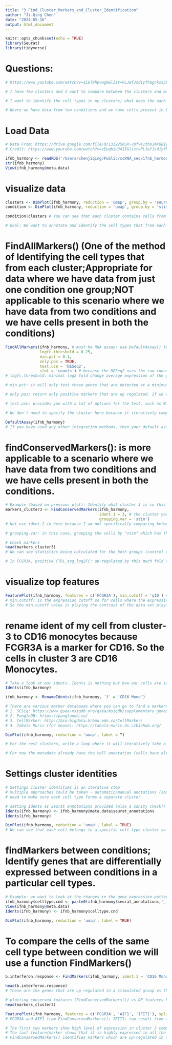 ```yaml
---
title: "3_Find_Cluster_Markers_and_Cluster_Identification"
author: "Ji-Qing Chen"
date: "2024-05-16"
output: html_document
---
```


```r
knitr::opts_chunk$set(echo = TRUE)
library(Seurat)
library(tidyverse)
```

# Questions: 
```r
# https://www.youtube.com/watch?v=1i6T9hpvwg0&list=PLJefJsd1yfhagnkss5B1YCsHaH0GWQfFT&index=8

# I have few clusters and I want to compare between the clusters and want to identify genes differentially expressed in one cluster versus the other group of clusters. --> findMarkers(): find markers between specific clusters

# I want to identify the cell types in my clusters; what does the each cluster what is the identity of each cluster. Identify the markers that are highly expressed for each cluster. Compare your each cluster versus all the other clusters. --> findAllMarkers(): Find markers in a cluster compared to all other clusters. Give you the genes that are differentially expressed in one cluster versus the other so you can identify markers for each cluster. These markers will help you identify what are the cell types that form that cluster.

# Where we have data from two conditions and we have cells present in both those conditions. Two cell types (clusters) and each type has two different condition, control and treated. What is the identity of each cluster (meaning what are the cell types that form each cluster)? What are the differentially expressed genes in cell type A (in cluster formed by cell type A) between control and treated condition. --> findConservedMarkers(): Find Markers conserved across conditions; Internally separates out our cells according to condition. Separates out cells according to the treated condition and the control condition. Identify genes that are differentially expressed in the cluster in question when it is compared to all the other clusters. So it does that for the treated and control cells. Finally, we have two separate lists of differentially expressed markers which are combined and returned to us as one list of differentially expressed genes which separates out a cell type from the other cell types (clusters); and these markers are essentially not differentially expressed due to difference in condition but due to difference in the cell type. If interested in finding the differentially expressed genes between one cell type but between different conditions then we can perform that using one of the function that I mentioned here.
```

# Load Data
```r
# Data From: https://drive.google.com/file/d/13I2250SX-vQfV41th0JmF6BIyx0FGjzO/view
# Credit: https://www.youtube.com/watch?v=zEuqhiu341I&list=PLJefJsd1yfhagnkss5B1YCsHaH0GWQfFT&index=6

ifnb_harmony <- readRDS('/Users/chenjiqing/Public/scRNA_seq/ifnb_harmony.rds')
str(ifnb_harmony)
View(ifnb_harmony@meta.data)
```

# visualize data
```r
clusters <- DimPlot(ifnb_harmony, reduction = 'umap', group.by = 'seurat_clusters', label = TRUE)
condition <- DimPlot(ifnb_harmony, reduction = 'umap', group.by = 'stim') # Based on the treatment condition

condition|clusters # You can see that each cluster contains cells from both the conditions

# Goal: We want to annotate and identify the cell types that from each cluster (right plot).
```

# FindAllMarkers() (One of the method of Identifying the cell types that from each cluster;Appropriate for data where we have data from just one condition one group;NOT applicable to this scenario where we have data from two conditions and we have cells present in both the conditions)
```r
FindAllMarkers(ifnb_harmony, # must be RNA assay; use DefaultAssay() to check
               logfc.threshold = 0.25,
               min.pct = 0.1,
               only.pos = TRUE,
               test.use = 'DESeq2',
               slot = 'counts') # because the DESeq2 uses the raw counts
# logfc.threshold: minimal log2 fold change average expression of the gene in the cluster you are trying to compare relative to average expression of the gene and all the other clusters combined.

# min.pct: it will only test those genes that are detected at a minimum fraction of the number of cells in either of the two populations.For example, if we set as 0.5, it will only detect those genes and it will only test those genes rather that are detected at 50% (little stringent but speed up the process of finding the markers but you lose a lot of markers that are not detected in that many percentage of the fraction of cells) frequency in either of two clusters or the two populations that we are trying to compare.

# only.pos: return only positive markers that are up regulated. If we wish to have both the up-regulated and the down-regulated markers then we set it to false.

# test.use: provides you with a lot of options for the test, such as Wilcox, poisson, t-test, or external packages...

# We don't need to specify the cluster here because it iteratively compares each cluster to every other cluster so we do not need to provide any cluster information here.

DefaultAssay(ifnb_harmony)
# If you have used any other integration methods, then your default assay may be different. You can set it to RNA: DefaultAssay(ifnb_harmony) <- 'RNA'
```

# findConservedMarkers(): is more applicable to a scenario where we have data from two conditions and we have cells present in both the conditions.
```r
# Example (based on previous plot): Identify what cluster 3 is so this is going to be my ident 1 because this is the first cluster I want to identify and I want to compare the cluster 3 with all the other clusters because I want to essentially get the markers that are up-regulated or expressed in cluster 3 which will help me identify what this cluster is what the cells in this cluster are what are the type of cells that form this cluster.
markers_cluster3 <- FindConservedMarkers(ifnb_harmony,
                                         ident.1 = 3, # the cluster you want to identify
                                         grouping.var = 'stim')
# Not use ident.2 in here because I am not specifically comparing between two clusters. Ex. if I am comparing between cluster 3 and 11, ident.2 will be cluster 11. Since I want all the other clusters to be compared with 3 so I will not specify ident.2.

# grouping.var: in this case, grouping the cells by "stim" which has the information on the control or stimulated condition.

# Check markers
head(markers_cluster3)
# We can see statistics being calculated for the both groups (control and stimulated). Internally separates out cells by condition. It separated out the cells by condition and for each condition it compared the cluster 3 to all the other clusters.

# In FCGR3A, positive CTRL_avg_log2FC: up-regulated by this much fold change in cluster 3 compared to all the other clusters. This gene is detected in 97 percent of the cells in cluster 3 compared to 20 percent of the cells in all the other clusters combined
```

# visualize top features
```r
FeaturePlot(ifnb_harmony, features = c('FCGR3A'), min.cutoff = 'q10') # 'q10': 10th quantile
# min.cutoff: is the expression cutoff so for cells where the expression for the gene "FCGR3A" is lower than this value the cells will be in grey in the plot. If the expression for the gene "FCGR3A" in the cells is greater than the q10, then cells will be in varying proportions of purples. 
# So the min.cutoff value is playing the contrast of the data set playing with the scale. It will not be filtering out any cells or removing any cells but it just plays with the scales and playing with the contrast used to color the cells.
```

# rename ident of my cell from cluster-3 to CD16 monocytes because FCGR3A is a marker for CD16. So the cells in cluster 3 are CD16 Monocytes.
```r
# Take a look at our idents. Idents is nothing but how our cells are identified by. The default identity of our cells are set to the cluster number. 
Idents(ifnb_harmony)

ifnb_harmony <- RenameIdents(ifnb_harmony, `3` = 'CD16 Mono')

# There are various marker databases where you can go to find a markers for your specific cell types:
# 1. SCSig: https://www.gsea-msigdb.org/gsea/msigdb/supplementary_genesets.jsp
# 2. PangloDB: https://panglaodb.se/
# 3. CellMarker: http://bio-bigdata.hrbmu.edu.cn/CellMarker/
# 4. Tabula Muris (for mouse): https://tabula-muris.ds.czbiohub.org/

DimPlot(ifnb_harmony, reduction = 'umap', label = T)

# For the rest clusters, write a loop where it will iteratively take a cluster and compare it with the rest of the clusters.

# For now the metadata already have the cell annotation (cells have already been assigned to a cell type). See ifnb_harmony@meta.data$seurat_annotations, however, this is not the case in a real world scenario. In real-world scenario you will not be provided with the data with cells completely annotated.
```

# Settings cluster identities
```r
# Settings cluster identities is an iterative step
# multiple approaches could be taken - automatic/manual anotations (sometimes both)
# need to make sure each cell type forms a separate cluster

# setting Idents as Seurat annotations provided (also a sanity check!)
Idents(ifnb_harmony) <- ifnb_harmony@meta.data$seurat_annotations
Idents(ifnb_harmony)

DimPlot(ifnb_harmony, reduction = 'umap', label = TRUE)
# We can see that each cell belongs to a specific cell type cluster so we see that each cluster has a specific name which is the type of the cell that the cluster is composed of.
```

# findMarkers between conditions; Identify genes that are differentially expressed between conditions in a particular cell types.
```r
# Example: we want to look at the changes in the gene expression patterns of CD16 Mono after interferon beta treatment. We need to change labeling of cells before analysis (split cluster into control and stimulated/ label of all the cells according to what condition they belong with the type of the cells).
ifnb_harmony$celltype.cnd <- paste0(ifnb_harmony$seurat_annotations,'_', ifnb_harmony$stim) # Create additional column that along with the type of the cell; we also concatenated information on whether the cell belongs to the control group or the stimulated group
View(ifnb_harmony@meta.data)
Idents(ifnb_harmony) <- ifnb_harmony$celltype.cnd

DimPlot(ifnb_harmony, reduction = 'umap', label = TRUE)
```

# To compare the cells of the same cell type between condition we will use a function FindMarkers()
```r
b.interferon.response <- FindMarkers(ifnb_harmony, ident.1 = 'CD16 Mono_STIM', ident.2 = 'CD16 Mono_CTRL')

head(b.interferon.response)
# These are the genes that are up-regulated in a stimulated group vs the control group in CD16 Mono

# plotting conserved features [FindConservedMarkers()] vs DE features between conditions [FindMarkers()]
head(markers_cluster3)

FeaturePlot(ifnb_harmony, features = c('FCGR3A', 'AIF1', 'IFIT1'), split.by = 'stim', min.cutoff = 'q10')
# FCGR3A and AIF1 from FindConservedMarkers(); IFIT1: top result from the FindMarkers()

# The first two markers show high level of expression in cluster 3 compared to the rest of clusters.
# The last feature/marker shows that it is highly expressed in all the cells in the stimulated group compared to the control group. Interferon beta treatment causes the IFIT1 not only to be up-regulated in cluster 3 but in all the other cell type compared to the control group.
# FindConservedMarkers() identifies markers which are up-regulated in one cluster compared to the other regardless of the condition whereas FindMarkers() specifically compares between the conditions and provides us with genes that are up-regulated in response to treatment.
```

